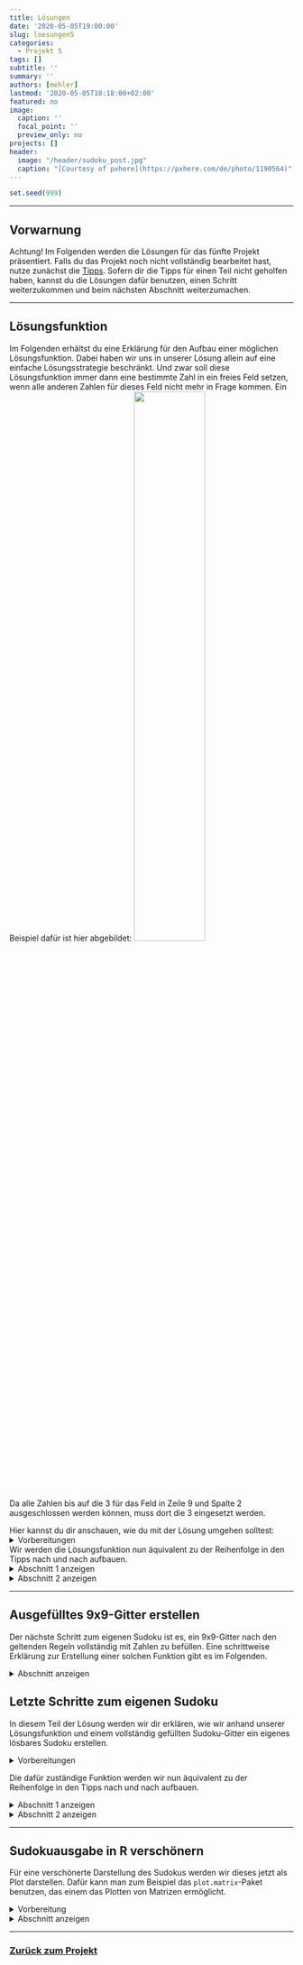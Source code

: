 ---
title: Lösungen
date: '2020-05-05T19:00:00'
slug: loesungen5
categories:
  - Projekt 5
tags: []
subtitle: ''
summary: ''
authors: [mehler]
lastmod: '2020-05-05T18:18:00+02:00'
featured: no
image:
  caption: ''
  focal_point: ''
  preview_only: no
projects: []
header:
  image: "/header/sudoku_post.jpg"
  caption: "[Courtesy of pxhere](https://pxhere.com/de/photo/1190564)"
---

```{r, echo = F}
set.seed(999)
```

***

## Vorwarnung

Achtung! Im Folgenden werden die Lösungen für das fünfte Projekt präsentiert. Falls du das Projekt noch nicht vollständig bearbeitet hast, nutze zunächst die [Tipps](/post/tipps5). Sofern dir die Tipps für einen Teil nicht geholfen haben, kannst du die Lösungen dafür benutzen, einen Schritt weiterzukommen und beim nächsten Abschnitt weiterzumachen.

***

## Lösungsfunktion
Im Folgenden erhältst du eine Erklärung für den Aufbau einer möglichen Lösungsfunktion. Dabei haben wir uns in unserer Lösung allein auf eine einfache Lösungsstrategie beschränkt. Und zwar soll diese Lösungsfunktion immer dann eine bestimmte Zahl in ein freies Feld setzen, wenn alle anderen Zahlen für dieses Feld nicht mehr in Frage kommen. Ein Beispiel dafür ist hier abgebildet:
![](/post/2020-05-05-tipps5_files/Lösungsstrategie1.png){width=50%}

Da alle Zahlen bis auf die 3 für das Feld in Zeile 9 und Spalte 2 ausgeschlossen werden können, muss dort die 3 eingesetzt werden.


Hier kannst du dir anschauen, wie du mit der Lösung umgehen solltest:
<details><summary>Vorbereitungen</summary>
Bevor wir mit irgendwas anfangen, legen wir erst einmal unseren Grundstein fest - das Sudoku. Das Sudoku ist eine Matrix mit 9 Zeilen und 9 Spalten. Eine solche Matrix erstellt man folgendermaßen in R:
```{r, eval = F}
Sudoku <- matrix(nrow = 9, ncol = 9)
```
Das solltest du dir für später im Kopf behalten. Fürs Erste solltest du dir eines der Beispielsudokus [hier](https://raw.githubusercontent.com/martscht/projekte/master/content/post/BeispielSudokuLeicht.rda) oder [hier](https://raw.githubusercontent.com/martscht/projekte/master/content/post/BeispielSudokuSchwer.rda) herunterladen, damit du dir die folgenden Befehle auch selbst einmal anschauen kannst. Dabei ist es ratsam die Variablen (f und g) zuvor manuell zu definieren.


Wenn du dir dann alle Schritte anschaust, gleiche dabei immer die Ausgabe der Operationen mit dem Sudoku ab, um zu verstehen, was eine bestimmte Funktion genau macht. 
</details>

Wir werden die Lösungsfunktion nun äquivalent zu der Reihenfolge in den Tipps nach und nach aufbauen.
<details><summary>Abschnitt 1 anzeigen</summary>
Zuerst geht es darum, wie du überprüfen kannst, welche Zahlen in einer gewissen Zeilen-Spalten-Kombination bereits vorhanden sind. Diese rufst du folgendermaßen ab:
```{r, eval = F}
Sudoku[f, ] -> Zeile_f
Sudoku[, g] -> Spalte_g
```
Die kompliziertere Frage ist: Wie rufe ich die Zahlen eines bestimmten 3x3-Quadrates ab?
Die perfekte Antwort darauf haben wir vielleicht nicht gefunden, aber hier siehst du eine Möglichkeit:


Zuerst definieren wir die einzelnen 3x3-Quadrate.
```{r, eval = F}
Qua1 <- Sudoku[1:3, 1:3]
Qua2 <- Sudoku[1:3, 4:6]
Qua3 <- Sudoku[1:3, 7:9]
Qua4 <- Sudoku[4:6, 1:3]
Qua5 <- Sudoku[4:6, 4:6]
Qua6 <- Sudoku[4:6, 7:9]
Qua7 <- Sudoku[7:9, 1:3]
Qua8 <- Sudoku[7:9, 4:6]
Qua9 <- Sudoku[7:9, 7:9]
```
Damit können wir schon mal auf die 3x3-Quadrate zugreifen. Jetzt müssen wir nur noch das richtige Quadrat abhängig vom betrachteten Feld abrufen.
```{r, eval = F}
if (is.element(f, 1:3) & is.element(g, 1:3)) {z <- Qua1}
if (is.element(f, 1:3) & is.element(g, 4:6)) {z <- Qua2}
if (is.element(f, 1:3) & is.element(g, 7:9)) {z <- Qua3}
if (is.element(f, 4:6) & is.element(g, 1:3)) {z <- Qua4}
if (is.element(f, 4:6) & is.element(g, 4:6)) {z <- Qua5}
if (is.element(f, 4:6) & is.element(g, 7:9)) {z <- Qua6}
if (is.element(f, 7:9) & is.element(g, 1:3)) {z <- Qua7}
if (is.element(f, 7:9) & is.element(g, 4:6)) {z <- Qua8}
if (is.element(f, 7:9) & is.element(g, 7:9)) {z <- Qua9}
```
Auch das haben wir hier nicht sehr filigran gelöst, aber es funktioniert. Gehen wir davon aus, dass f die Zeilenangabe und g die Spaltenangabe ist und spielen das für das 3x3-Quadrat oben links durch: Wenn f einen Wert zwischen 1 und 3 annimmt (also Zeile 1-3) UND g auch einen Wert zwischen 1 und 3 (also Spalte 1-3), dann liegt das Feld im 3x3-Quadrat oben links (Qua1). Um mit diesem Quadrat weiter arbeiten zu können, speichern wir es in der Variable z ab. Dadurch können wir mithilfe der Variable z auf das zu jedem Zeitpunkt richtig ausgewählte Quadrat zugreifen.   


Wählen wir nun aus dem Sudoku das Feld in Zeile f und Spalte g aus, so können wir eine zusammenfassende Aussage über das Vorkommen von Zahlen treffen, indem wir die Informationen aus Zeile f, Spalte g und 3x3-Quadrat z folgendermaßen zusammenfassen:
```{r, eval = F}
c(Zeile_f, Zeile_g, as.vector(z)) -> vorkommendeZahlen
```
</details>

<details><summary>Abschnitt 2 anzeigen</summary>
Zu diesem Zeitpunkt können wir für jedes beliebige Feld überprüfen, welche Zahlen sich in der jeweiligen Zeile, der Spalte und im dazugehörigen 3x3-Quadrat befinden. In ein Feld wollen wir dann eine Zahl einsetzen, wenn alle anderen 8 Zahlen durch `vorkommendeZahlen` ausgeschlossen werden. In anderen Worten: Wenn die Länge eines Vektors aller möglichen Zahlen minus `vorkommendeZahlen` eins ergibt, dann soll diese eine übrig gebliebene Zahl in das betrachtete Feld eingesetzt werden. Das sieht in R so aus:
```{r, eval = F}
fehlendeZahlen <- subset(1:9, !is.element(1:9, vorkommendeZahlen))
```
Damit haben wir jetzt erreicht, dass im Objekt `fehlendeZahlen` alle Zahlen zwischen 1 und 9 abgespeichert sind, die kein Element der vorkommenden Zahlen (`vorkommendeZahlen`) sind.


Wenn in diesem Objekt (`fehlendeZahlen`) nur eine Zahl vorhanden ist, die Länge des Objekts/Vektors also eins beträgt, dann soll die enthaltene Zahl an der Stelle [f, g] im Sudoku eingesetzt werden:
```{r, eval = F}
if(length(fehlendeZahlen) == 1) {
  Sudoku[f, g] <- fehlendeZahlen
}
```
Bisher können wir also für ein Feld die Zahlen bestimmen, die in Zeile, Spalte und 3x3-Quadrat noch fehlen - und wenn das nur eine Zahl ist, wird diese eingesetzt.


Das soll jetzt eine Funktion für alle Felder automatisch erledigen. Dafür verwenden wir zwei `for`-Schleifen, eine für die Zeilen und eine für die Spalten. Das sieht dann zusammengesetzt folgendermaßen aus:
```{r, eval = F}
for (f in 1:9) {
  for (g in 1:9) {
    Qua1 <- Sudoku[1:3, 1:3]
    Qua2 <- Sudoku[1:3, 4:6]
    Qua3 <- Sudoku[1:3, 7:9]
    Qua4 <- Sudoku[4:6, 1:3]
    Qua5 <- Sudoku[4:6, 4:6]
    Qua6 <- Sudoku[4:6, 7:9]
    Qua7 <- Sudoku[7:9, 1:3]
    Qua8 <- Sudoku[7:9, 4:6]
    Qua9 <- Sudoku[7:9, 7:9]
    if (is.element(f, 1:3) & is.element(g, 1:3)) {z <- Qua1}
    if (is.element(f, 1:3) & is.element(g, 4:6)) {z <- Qua2}
    if (is.element(f, 1:3) & is.element(g, 7:9)) {z <- Qua3}
    if (is.element(f, 4:6) & is.element(g, 1:3)) {z <- Qua4}
    if (is.element(f, 4:6) & is.element(g, 4:6)) {z <- Qua5}
    if (is.element(f, 4:6) & is.element(g, 7:9)) {z <- Qua6}
    if (is.element(f, 7:9) & is.element(g, 1:3)) {z <- Qua7}
    if (is.element(f, 7:9) & is.element(g, 4:6)) {z <- Qua8}
    if (is.element(f, 7:9) & is.element(g, 7:9)) {z <- Qua9}
    Zeile_f <- Sudoku[f, ]
    Spalte_g <- Sudoku[, g]
    Quadrat_fg <- as.vector(z)
    vorkommendeZahlen <- c(Zeile_f, Spalte_g, Quadrat_fg)
    fehlendeZahlen <- subset(1:9, !is.element(1:9, fehlendeZahlen))
    if(length(fehlendeZahlen) == 1) {
      Sudoku[f, g] <- fehlendeZahlen
    }
  }
}
```
Diese Funktion geht jetzt von oben links nach unten rechts alle Felder des Sudokus durch, überprüft die jeweils fehlenden Zahlen und setzt wenn möglich Zahlen ein.


Aus diesem Grund wird auch der 'Inhalt' der einzelnen Quadrate in jedem Durchgang aktualisiert: Wenn eine Zahl eingesetzt wurde, dann ändert sich der Inhalt eines Quadrats. Natürlich sind neun Zeilen Code dafür etwas umständlich, aber auf jeden Fall macht man damit nichts falsch. Fällt dir dafür eine Verbesserung ein?


Das Problem der Funktion liegt darin, dass sie alle Felder nur ein Mal durchgeht. Derart einfach und schnell lässt sich jedoch so gut wie kein Sudoku lösen. Deshalb müssen wir den gesamten Vorgang mehrfach wiederholen. Das machen wir mit einer `repeat`-Funktion. Diese Funktion beenden wir mit einem `break`-Befehl, der die Funktion dann stoppen soll, wenn das Sudoku komplett ausgefüllt wurde. Mit anderen Worten: Wenn das Sudoku-Gitter vollständig mit 81 Zahlen befüllt wurde.
```{r, eval = F}
repeat {
  for (f in 1:9) {
    for (g in 1:9) {
      Qua1 <- Sudoku[1:3, 1:3]
      Qua2 <- Sudoku[1:3, 4:6]
      Qua3 <- Sudoku[1:3, 7:9]
      Qua4 <- Sudoku[4:6, 1:3]
      Qua5 <- Sudoku[4:6, 4:6]
      Qua6 <- Sudoku[4:6, 7:9]
      Qua7 <- Sudoku[7:9, 1:3]
      Qua8 <- Sudoku[7:9, 4:6]
      Qua9 <- Sudoku[7:9, 7:9]
      if (is.element(f, 1:3) & is.element(g, 1:3)) {z <- Qua1}
      if (is.element(f, 1:3) & is.element(g, 4:6)) {z <- Qua2}
      if (is.element(f, 1:3) & is.element(g, 7:9)) {z <- Qua3}
      if (is.element(f, 4:6) & is.element(g, 1:3)) {z <- Qua4}
      if (is.element(f, 4:6) & is.element(g, 4:6)) {z <- Qua5}
      if (is.element(f, 4:6) & is.element(g, 7:9)) {z <- Qua6}
      if (is.element(f, 7:9) & is.element(g, 1:3)) {z <- Qua7}
      if (is.element(f, 7:9) & is.element(g, 4:6)) {z <- Qua8}
      if (is.element(f, 7:9) & is.element(g, 7:9)) {z <- Qua9}
      Zeile_f <- Sudoku[f, ]
      Spalte_g <- Sudoku[, g]
      Quadrat_fg <- as.vector(z)
      vorkommendeZahlen <- c(Zeile_f, Spalte_g, Quadrat_fg)
      fehlendeZahlen <- subset(1:9, !is.element(1:9, fehlendeZahlen))
      if(length(fehlendeZahlen) == 1) {
        Sudoku[f, g] <- fehlendeZahlen
      }
    }
  }
  if(length(subset(as.vector(Sudoku), is.element(Sudoku, 1:9))) == 81) break
}
```
Bei der `break`-Bedingung ist zu beachten, dass auch `NA`s als Eintrag gewertet werden würden und das Sudoku deshalb von Anfang an als 'voll' gelten würde. Aus diesem Grund werden mithilfe der `subset`-Funktion nur Objekte aus der Sudoku-Matrix ausgewählt, die Zahlen zwischen 1 und 9 darstellen.


Um den Vorgang zu beschleunigen, können wir jetzt in jedem Durchgang nur die unbesetzten Felder betrachten. Dafür setzen wir am Anfang der beiden `for`-Schleifen eine `if`-Bedingung ein, sodass alle Operationen nur dann ausgeführt werden, wenn das ausgewählte Feld keine Zahl bzw. ein `NA` enthält. 
```{r, eval = F}
repeat {
  for (f in 1:9) {
    for (g in 1:9) {
      if(is.na(Sudoku[f, g])) {
        Qua1 <- Sudoku[1:3, 1:3]
        Qua2 <- Sudoku[1:3, 4:6]
        Qua3 <- Sudoku[1:3, 7:9]
        Qua4 <- Sudoku[4:6, 1:3]
        Qua5 <- Sudoku[4:6, 4:6]
        Qua6 <- Sudoku[4:6, 7:9]
        Qua7 <- Sudoku[7:9, 1:3]
        Qua8 <- Sudoku[7:9, 4:6]
        Qua9 <- Sudoku[7:9, 7:9]
        if (is.element(f, 1:3) & is.element(g, 1:3)) {z <- Qua1}
        if (is.element(f, 1:3) & is.element(g, 4:6)) {z <- Qua2}
        if (is.element(f, 1:3) & is.element(g, 7:9)) {z <- Qua3}
        if (is.element(f, 4:6) & is.element(g, 1:3)) {z <- Qua4}
        if (is.element(f, 4:6) & is.element(g, 4:6)) {z <- Qua5}
        if (is.element(f, 4:6) & is.element(g, 7:9)) {z <- Qua6}
        if (is.element(f, 7:9) & is.element(g, 1:3)) {z <- Qua7}
        if (is.element(f, 7:9) & is.element(g, 4:6)) {z <- Qua8}
        if (is.element(f, 7:9) & is.element(g, 7:9)) {z <- Qua9}
        Zeile_f <- Sudoku[f, ]
        Spalte_g <- Sudoku[, g]
        Quadrat_fg <- as.vector(z)
        vorkommendeZahlen <- c(Zeile_f, Spalte_g, Quadrat_fg)
        fehlendeZahlen <- subset(1:9, !is.element(1:9, fehlendeZahlen))
        if(length(fehlendeZahlen) == 1) {
          Sudoku[f, g] <- fehlendeZahlen
        }
      }
    }
  }
  if(length(subset(as.vector(Sudoku), is.element(Sudoku, 1:9))) == 81) break
}
```
Unter bestimmten Umständen kann es sein, dass unsere Funktion ein Sudoku nicht lösen kann. Das könnte entweder daran liegen, dass das Sudoku nicht lösbar ist oder aber daran, dass wir nur eine von vielen Lösungsstrategien impliziert haben. Um dadurch nicht auf Probleme zu stoßen, falls die Funktion mal ein solches Sudoku lösen soll und deshalb nicht zum Ende kommt, werden wir eine weitere `break`-Bedingung implizieren. Die Überlegung dahinter ist folgende: Gehen wir davon aus, dass ein Sudoku elf vorgegebene Zahlen beinhaltet (Das ist sehr unwahrscheinlich und wäre ein sehr schweres Sudoku.) - und gehen wir zusätzlich davon aus, dass dieses mit unserer Funktion lösbar wäre. In diesem Fall würde unsere Funktion jedes Mal, wenn sie alle Felder durchgeht, mindest eine neue Zahl einsetzen, denn sonst würde sie sich aufhängen. Das heißt, dass die Funktion für das Fertigstellen des Sudokus höchsten 81 - 11 = 70 Runden brauchen würde.


Aus diesem Grund werden wir im Folgenden die Lösungsfunktion zur Sicherheit nach höchstens 70 Durchgängen abbrechen. Um das nachvollziehbar machen zu können, lassen wir außerdem eine Nachricht ausgeben, sofern das Sudoku nicht lösbar ist.

```{r, eval = F}
Durchgaenge <- 0
repeat {
  Durchgaenge <- Durchgaenge + 1
  for (f in 1:9) {
    for (g in 1:9) {
      if(is.na(Sudoku[f, g])) {
        Qua1 <- Sudoku[1:3, 1:3]
        Qua2 <- Sudoku[1:3, 4:6]
        Qua3 <- Sudoku[1:3, 7:9]
        Qua4 <- Sudoku[4:6, 1:3]
        Qua5 <- Sudoku[4:6, 4:6]
        Qua6 <- Sudoku[4:6, 7:9]
        Qua7 <- Sudoku[7:9, 1:3]
        Qua8 <- Sudoku[7:9, 4:6]
        Qua9 <- Sudoku[7:9, 7:9]
        if (is.element(f, 1:3) & is.element(g, 1:3)) {z <- Qua1}
        if (is.element(f, 1:3) & is.element(g, 4:6)) {z <- Qua2}
        if (is.element(f, 1:3) & is.element(g, 7:9)) {z <- Qua3}
        if (is.element(f, 4:6) & is.element(g, 1:3)) {z <- Qua4}
        if (is.element(f, 4:6) & is.element(g, 4:6)) {z <- Qua5}
        if (is.element(f, 4:6) & is.element(g, 7:9)) {z <- Qua6}
        if (is.element(f, 7:9) & is.element(g, 1:3)) {z <- Qua7}
        if (is.element(f, 7:9) & is.element(g, 4:6)) {z <- Qua8}
        if (is.element(f, 7:9) & is.element(g, 7:9)) {z <- Qua9}
        Zeile_f <- Sudoku[f, ]
        Spalte_g <- Sudoku[, g]
        Quadrat_fg <- as.vector(z)
        vorkommendeZahlen <- c(Zeile_f, Spalte_g, Quadrat_fg)
        fehlendeZahlen <- subset(1:9, !is.element(1:9, fehlendeZahlen))
        if(length(fehlendeZahlen) == 1) {
          Sudoku[f, g] <- fehlendeZahlen
        }
      }
    }
  }
  if(Durchgaenge == 70) break
  if(Durchgaenge == 70) {
    print('Nicht lösbar!')
  }
  if(length(subset(as.vector(Sudoku), is.element(Sudoku, 1:9))) == 81) break
}
```
Damit sind wir am Ende angekommen. Die Lösungsfunktion funktioniert und du kannst sie anhand der Beispielsudokus [A](https://raw.githubusercontent.com/martscht/projekte/master/content/post/BeispielSudokuLeicht.rda) und [B](https://raw.githubusercontent.com/martscht/projekte/master/content/post/BeispielSudokuSchwer.rda) ausprobieren.
</details>

***

## Ausgefülltes 9x9-Gitter erstellen
Der nächste Schritt zum eigenen Sudoku ist es, ein 9x9-Gitter nach den geltenden Regeln vollständig mit Zahlen zu befüllen. Eine schrittweise Erklärung zur Erstellung einer solchen Funktion gibt es im Folgenden.

<details><summary>Abschnitt anzeigen</summary>
Mit dem `matrix( )` Befehl erstellen wir unser Sudoku-Gitter mit neun Zeilen (`nrow`) und neun Spalten (`ncol`):
```{r, eval = F}
Sudoku <- matrix(nrow = 9, ncol = 9)
```

Um die neun Boxen zu erstellen weisen wir jeweils die richtigen Zeilen und Spalten einer neuen Variablen zu.
```{r, eval = F}
Qua1 <- Sudoku[1:3, 1:3]
Qua2 <- Sudoku[1:3, 4:6]
Qua3 <- Sudoku[1:3, 7:9]
Qua4 <- Sudoku[4:6, 1:3]
Qua5 <- Sudoku[4:6, 4:6]
Qua6 <- Sudoku[4:6, 7:9]
Qua7 <- Sudoku[7:9, 1:3]
Qua8 <- Sudoku[7:9, 4:6]
Qua9 <- Sudoku[7:9, 7:9]
```

Bei uns steht f für die Zeile und g für die Spalte. Deshalb geht die Funktion hier von links nach rechts und von oben nach unten jedes Feld ab, bis sie unten rechts angekommen ist.
```{r, eval = F}
for (g in 1:9){
  for (i in 1:9){
  }
}
```

Für unsere Zufallszahl brauchen wir zwei verschiedene Variablen. Eine davon definiert, aus welchen Zahlen wir eine Zufallsziehung vornehmen (`b`) und in der anderen (`a`) wird die eigentliche Zufallszahl gespeichert. 
```{r, eval = F}
b <- 1:9
a <- sample(b, 1)
```

Um herauszufinden, ob die Zahl in dem 3x3-Quadrat bereits vorhanden ist, müssen wir zunächst wissen in welchem 3x3-Quadrat das betrachtete Feld liegt. Dafür müssen wir verknüpfte `if` Bedingungen benutzten. Für jede 3x3-Box testen wir, ob das betrachtete Feld darin liegt. Wenn es das tut, dann speichern wir diese Information im Objekt `z`.
```{r, eval = F}
if (is.element(f, 1:3) & is.element(g, 1:3)) {z <- Qua1}
if (is.element(f, 1:3) & is.element(g, 4:6)) {z <- Qua2}
if (is.element(f, 1:3) & is.element(g, 7:9)) {z <- Qua3}
if (is.element(f, 4:6) & is.element(g, 1:3)) {z <- Qua4}
if (is.element(f, 4:6) & is.element(g, 4:6)) {z <- Qua5}
if (is.element(f, 4:6) & is.element(g, 7:9)) {z <- Qua6}
if (is.element(f, 7:9) & is.element(g, 1:3)) {z <- Qua7}
if (is.element(f, 7:9) & is.element(g, 4:6)) {z <- Qua8}
if (is.element(f, 7:9) & is.element(g, 7:9)) {z <- Qua9}
```

Nun müssen wir überprüfen, ob die Zahl in der Zeile `f`, in der Spalte `g` oder im 3x3-Quadrat `z` bereits vorhanden ist. Diese drei Bedingungen können wir mit `is.element` erstellen und durch logische Und's (`&`) verknüpfen. Das `!` davor kehrt die Bedeutung um. Daher fragen wir hier, ob diese Zahl *kein* Element der Zeile, der Spalte und der Box ist. Wenn dies der Fall ist, weisen wir die Zufallszahl dem betrachteten Feld zu. 
```{r, eval = F} 
if(!is.element(a, Sudoku[, g]) & !is.element(a, Sudoku[f, ]) & !is.element(a, z)) {
  a -> Sudoku[f, g]
}
```

Wenn im ersten Versuch nicht direkt eine passende Zahl ausgewählt wurde, müssen wir die Zufallsziehung wiederholen, bis eine passende Zahl gefunden wurde. Dafür benutzen wir eine `repeat`-Schleife. In dieser Schleife wollen wir mit einer neuen Zufallszahl aus der Menge `b`, unter Abzug der Zahl `a` aus dem vorherigen Versuch, einen neuen Versuch starten. Da wir in `b` die Zahlen von eins bis neun gespeichert haben, können wir die benutzte Zahl einfach entfernen und aus den restlichen Zahlen eine neue Zahl ziehen.

```{r, eval = F}
else {
  repeat {
    b <- subset(b, b != a)
    a <- sample(b, 1)
    ...
  }
}
```

Diese neue Zufallszahl müssen wir nun erneut mit den anderen Zahlen in der Zeile, Spalte und in der Box vergleichen. Ist die Zahl nicht enthalten, weisen wir sie dem betrachteten Feld zu. Dann brechen wir die Schleife ab, um beim nächsten Feld fortzufahren.
```{r, eval = F}
if(!is.element(a, Sudoku[, g]) & !is.element(a, Sudoku[f, ]) & !is.element(a, z)) {
  a -> Sudoku[f, g]
  break
}
```

Es besteht jedoch die Möglichkeit, dass alle 9 Zahlen in einem betrachteten Feld ausprobiert werden, jedoch keine eingesetzt werden kann. In diesem Fall hat die Besetzung des Sudokus nicht geklappt und es muss mit einem leeren 9x9-Gitter von vorne angefangen werden. Ist dieser Fall eingetreten, so ist die Länge des Objekts `b`= 0. Mithilfe dieser Information kann man nun einen neuen `break`-Befehl erstellen, der die `repeat`-Schleife für die Suche nach einer passenden Zahl beendet. Dieser Befehl muss direkt nach `b <- subset(b, b != a)` eingefügt werden, da erst an diesem Punkt die Menge der noch nicht getesteten Zahlen aktualisiert wird. Das sieht dann im Gesamtergebnis so aus:
```{r, eval = F}
b <- 1:9
a <- sample(b, 1)
if(!is.element(a, Sudoku[, g]) & !is.element(a, Sudoku[f, ]) & !is.element(a, z)) {
  a -> Sudoku[f, g]
} else {
  repeat {
    b <- subset(b, b != a)
    if(length(b)==0) break
    a <- sample(b, 1)
    if(!is.element(a, Sudoku[, g]) & !is.element(a, Sudoku[f, ]) & !is.element(a, z)) {
      a -> Sudoku[f, g]
      break
    }
  }
}
```

Um am Ende zu überprüfen, ob alle Felder gefüllt sind, können wir schauen, ob 81 Zahlen in das Sudoku eingefügt wurden. Ist das der Fall, so sind wir fertig und haben ein volles Sudoku erstellt.
```{r, eval = F}
if(length(subset(as.vector(Sudoku), is.element(Sudoku, 1:9))) == 81) break
```

Zusammengesetzt sieht das folgendermaßen aus:
```{r, eval = F}
repeat {
  Sudoku <- matrix(nrow = 9, ncol = 9) 
  for (f in 1:9){
    for (g in 1:9){
      Qua1 <- Sudoku[1:3,1:3]
      Qua2 <- Sudoku[1:3,4:6]
      Qua3 <- Sudoku[1:3,7:9]
      Qua4 <- Sudoku[4:6,1:3]
      Qua5 <- Sudoku[4:6,4:6]
      Qua6 <- Sudoku[4:6,7:9]
      Qua7 <- Sudoku[7:9,1:3]
      Qua8 <- Sudoku[7:9,4:6]
      Qua9 <- Sudoku[7:9,7:9]
      if (is.element(f, 1:3) & is.element(g, 1:3)) {z <- Qua1}
      if (is.element(f, 1:3) & is.element(g, 4:6)) {z <- Qua2}
      if (is.element(f, 1:3) & is.element(g, 7:9)) {z <- Qua3}
      if (is.element(f, 4:6) & is.element(g, 1:3)) {z <- Qua4}
      if (is.element(f, 4:6) & is.element(g, 4:6)) {z <- Qua5}
      if (is.element(f, 4:6) & is.element(g, 7:9)) {z <- Qua6}
      if (is.element(f, 7:9) & is.element(g, 1:3)) {z <- Qua7}
      if (is.element(f, 7:9) & is.element(g, 4:6)) {z <- Qua8}
      if (is.element(f, 7:9) & is.element(g, 7:9)) {z <- Qua9}
      b <- 1:9
      a <- sample(b, 1)
      if(!is.element(a, Sudoku[, g]) & !is.element(a, Sudoku[f, ]) & !is.element(a, z)) {
        a -> Sudoku[f, g]
      } else {
        repeat {
          b <- subset(b, b != a)
          if(length(b)==0) break
          a <- sample(b, 1)
          if(!is.element(a, Sudoku[, g]) & !is.element(a, Sudoku[f, ]) & !is.element(a, z)) {
            a -> Sudoku[f, g]
            break
          }
        }
      }
    }
  }
  if(length(subset(as.vector(Sudoku), is.element(Sudoku, 1:9))) == 81) break
}
```

Wie bereits erklärt, kann es dazu kommen, dass `b == 0` wird - ein Feld also nicht besetzt werden kann. In diesem Fall macht es keinen Sinn, die folgenden freien Felder weiter zu besetzen, weshalb auch die beiden `for`-Schleifen unterbrochen werden sollten, wenn `b == 0` gilt. Dann wird auch die End-Bedingung eines vollen Sudokus nicht erfüllt und die Schleife beginnt direkt von vorne mit einer leeren 9x9-Matrix:
```{r}
repeat { #Funktion wird so lange wiederholt, bis break-Bedingung eintritt
  Sudoku <- matrix(nrow = 9, ncol = 9) #leeres Sudoku-Gitter erstellen
  for (f in 1:9){                      #alle Zeilen durchgehen
    for (g in 1:9){                    #alle Spalten durchgehen
      Qua1 <- Sudoku[1:3,1:3]          #3x3-Quadrate bestimmen
      Qua2 <- Sudoku[1:3,4:6]
      Qua3 <- Sudoku[1:3,7:9]
      Qua4 <- Sudoku[4:6,1:3]
      Qua5 <- Sudoku[4:6,4:6]
      Qua6 <- Sudoku[4:6,7:9]
      Qua7 <- Sudoku[7:9,1:3]
      Qua8 <- Sudoku[7:9,4:6]
      Qua9 <- Sudoku[7:9,7:9]
      if (is.element(f, 1:3) & is.element(g, 1:3)) {z <- Qua1} #betrachtetes Feld zu Quadrat zuordnen
      if (is.element(f, 1:3) & is.element(g, 4:6)) {z <- Qua2}
      if (is.element(f, 1:3) & is.element(g, 7:9)) {z <- Qua3}
      if (is.element(f, 4:6) & is.element(g, 1:3)) {z <- Qua4}
      if (is.element(f, 4:6) & is.element(g, 4:6)) {z <- Qua5}
      if (is.element(f, 4:6) & is.element(g, 7:9)) {z <- Qua6}
      if (is.element(f, 7:9) & is.element(g, 1:3)) {z <- Qua7}
      if (is.element(f, 7:9) & is.element(g, 4:6)) {z <- Qua8}
      if (is.element(f, 7:9) & is.element(g, 7:9)) {z <- Qua9}
      b <- 1:9 #ab hier: passende Zahl für betrachtetes Feld ermitteln
      a <- sample(b, 1)
      if(!is.element(a, Sudoku[, g]) & !is.element(a, Sudoku[f, ]) & !is.element(a, z)) {
        a -> Sudoku[f, g]
      } else {
        repeat {
          b <- subset(b, b != a)
          if(length(b)==0) break
          a <- sample(b, 1)
          if(!is.element(a, Sudoku[, g]) & !is.element(a, Sudoku[f, ]) & !is.element(a, z)) {
            a -> Sudoku[f, g]
            break
          }
        }
      }  #bis hier: entweder eine passende Zahl wurde eingesetzt oder die Funktion beginnt von vorne (b == 0)
      if(length(b)==0) break
    }
    if(length(b)==0) break
  }
  if(length(subset(as.vector(Sudoku), is.element(Sudoku, 1:9))) == 81) break
}
```
An diesem Punkt ist die Schleife in der Lage, so lange wiederholt 9x9-Gitter mit Zahlen von 1 bis 9 zu befüllen, bis ein vollständig, unter Beachtung der Regeln, gefülltes Sudoku erstellt wurde.


Zur weiteren Überprüfung kann man sich die absolute Häufigkeit jeder Zahl mithilfe einer Tabelle ausgeben lassen. Sind alle Zahlen 9 Mal vorhanden, so hat man mit großer Wahrscheinlichkeit ein korrekt aufgefülltes Sudoku erstellt.
```{r}
table(Sudoku)
```

Und so sollte das Sudoku jetzt aussehen:
```{r}
Sudoku
```
</details>

## Letzte Schritte zum eigenen Sudoku
In diesem Teil der Lösung werden wir dir erklären, wie wir anhand unserer Lösungsfunktion und einem vollständig gefüllten Sudoku-Gitter ein eigenes lösbares Sudoku erstellen.

<details><summary>Vorbereitungen</summary>
Bevor du mit diesem Abschnitt anfängst und ihn selbst durchführst, solltest du mithilfe der Funktion in Teilaufgabe 2 ein vollständig gefülltes Sudoku erstellt haben und in zwei Objekten, beispielsweise `Sudoku` und `Gitter` hinterlegt haben. Das eine Objekt (z.B. `Sudoku`) wird im folgenden zur Bearbeitung genutzt, während das zweite Objekt (z.B. `Gitter`) als Reset fungiert, um zum Ausgangszustand zurückgelangen zu können.
</details>

Die dafür zuständige Funktion werden wir nun äquivalent zu der Reihenfolge in den Tipps nach und nach aufbauen.

<details><summary>Abschnitt 1 anzeigen</summary>
Der Ausgangspunkt ist ein vollständig gefülltes Gitter. Um daraus ein lösbares Sudoku zu erstellen, müssen wir Zahlen entfernen; und damit fangen wir an.

Zum Löschen können wir folgenden Befehl verwenden, der in ein Feld [f, g] im Sudoku ein `NA` einfügt:
```{r, eval = F}
Sudoku[f, g] <- NA
```
Die Frage ist, welche Zahlen wir überhaupt löschen wollen. Im Vorhinein spezifische Felder auszuwählen wäre sehr aufwendig und könnte auch in einem unlösbaren Sudoku enden. Die Feld-Koordinate aus Zeile und Spalte sollte also zufällig gewählt sein. Dadurch wird die Funktion auch in der Lage sein, völlig verschiedene Sudokus aus dem selben vollständig gefüllten Sudoku-Gitter zu erstellen. 
```{r, eval = F}
f <- sample(1:9, 1)
g <- sample(1:9, 1)
```
Im letzten Schritt wollen wir bestimmen, wann die Funktion aufhören soll, Zahlen aus dem Sudoku zu löschen. Es könnte problematisch sein, die Anzahl der Wiederholungen der Funktion einfach zu begrenzen, da zufällig mehrfach das selbe Feld ausgewählt werden könnte (Das ist bei 50 zu löschenden Zahlen sogar sehr wahrscheinlich!). Aus diesem Grund wollen wir hier mit der Anzahl der Zahlen arbeiten, die jeweils nach dem Löschen im Sudoku übrig geblieben sind. Das Ziel sollte also sein, die Funktion dann zu beenden, wenn nur noch `XX` Zahlen im Gitter übrig sind.
```{r, eval = F}
if(length(subset(as.vector(Sudoku), is.element(Sudoku, 1:9))) == XX) break
```
Die einzelnen Schritte wären damit erstellt. Fügen wir das nun zu einer Funktion zusammen:
```{r, eval = F}
repeat {
  f <- sample(1:9, 1)
  g <- sample(1:9, 1)
  Sudoku[f, g] <- NA
  if(length(subset(as.vector(Sudoku), is.element(Sudoku, 1:9))) == XX) break
}
```
Es entsteht ein Sudoku mit XX vorgegebenen Zahlen. Speichere auch dieses an diesem Punkt in einem weiteren neuen Objekt ab, damit wir mit dem `Sudoku`-Objekt weiterarbeiten können. 
</details>

<details><summary>Abschnitt 2 anzeigen</summary>
Zu diesem Zeitpunkt haben wir ein eigens erstelltes Sudoku mit `XX` Zahlen, das in diesem Schritt auf seine Lösbarkeit überprüft werden soll.

Dafür übernehmen wir also die Lösungsfunktion aus Teilaufgabe 1 und lassen sie das Sudoku lösen. Jetzt kann es zu zwei Ausgängen kommen:

1. Das Sudoku ist durch die Lösungsfunktion lösbar.
2. Das Sudoku ist durch die Lösungsfunktion nicht lösbar.

Für uns gilt es jetzt alle erarbeiteten Schritte in eine einzige Funktion zu verpacken, die erst dann stoppt, wenn ein lösbares Sudoku mit `XX` vorgegebenen Zahlen erstellt wurde. Dabei müssen die zwei Ausgänge beachtet werden:

- Wenn 1. eintrifft, dann muss die Funktion gestoppt werden. Zu diesem Zeitpunkt enthält das `Sudoku`-Objekt ein vollständig gelöstes Sudoku. Deshalb sollte man das Sudoku zuvor in einem neuen Objekt (z.B. `meinSudoku`) abspeichern, um es jetzt wieder abrufen zu können.
- Wenn 2. eintrifft, dann muss die Funktion von vorne anfangen. Das heißt, dass ausgehend von dem selben vollständig gefüllten Gitter (`Gitter`) erneut ein Sudoku erstellt und danach wiederum durch die Lösungsfunktion überprüft werden soll. Diese Schleife sollte erst dann enden, wenn ein lösbares Sudoku erstellt wurde.

Übernehmen wir erst einmal alles, was wir bereits haben:
```{r, eval = F}
#Lösch-Funktion
repeat {
  f <- sample(1:9, 1)
  g <- sample(1:9, 1)
  Sudoku[f, g] <- NA
  if(length(subset(as.vector(Sudoku), is.element(Sudoku, 1:9))) == XX) break
}
#Lösungsfunktion
Durchgaenge <- 0
repeat {
  Durchgaenge <- Durchgaenge + 1
  for (f in 1:9) {
    for (g in 1:9) {
      if(is.na(Sudoku[f, g])) {
        Qua1 <- Sudoku[1:3, 1:3]
        Qua2 <- Sudoku[1:3, 4:6]
        Qua3 <- Sudoku[1:3, 7:9]
        Qua4 <- Sudoku[4:6, 1:3]
        Qua5 <- Sudoku[4:6, 4:6]
        Qua6 <- Sudoku[4:6, 7:9]
        Qua7 <- Sudoku[7:9, 1:3]
        Qua8 <- Sudoku[7:9, 4:6]
        Qua9 <- Sudoku[7:9, 7:9]
        if (is.element(f, 1:3) & is.element(g, 1:3)) {z <- Qua1}
        if (is.element(f, 1:3) & is.element(g, 4:6)) {z <- Qua2}
        if (is.element(f, 1:3) & is.element(g, 7:9)) {z <- Qua3}
        if (is.element(f, 4:6) & is.element(g, 1:3)) {z <- Qua4}
        if (is.element(f, 4:6) & is.element(g, 4:6)) {z <- Qua5}
        if (is.element(f, 4:6) & is.element(g, 7:9)) {z <- Qua6}
        if (is.element(f, 7:9) & is.element(g, 1:3)) {z <- Qua7}
        if (is.element(f, 7:9) & is.element(g, 4:6)) {z <- Qua8}
        if (is.element(f, 7:9) & is.element(g, 7:9)) {z <- Qua9}
        Zeile_f <- Sudoku[f, ]
        Spalte_g <- Sudoku[, g]
        Quadrat_fg <- as.vector(z)
        vorkommendeZahlen <- c(Zeile_f, Spalte_g, Quadrat_fg)
        fehlendeZahlen <- subset(1:9, !is.element(1:9, fehlendeZahlen))
        if(length(fehlendeZahlen) == 1) {
          Sudoku[f, g] <- fehlendeZahlen
        }
      }
    }
  }
  if(Durchgaenge == 70) break
  if(Durchgaenge == 70) {
    print('Nicht lösbar!')
  }
  if(length(subset(as.vector(Sudoku), is.element(Sudoku, 1:9))) == 81) break
}
```

Wie in den Vorbereitung erwähnt, sollte das vollständige Sudoku-Gitter in einem Objekt gespeichert sein (`Gitter`). Dieses Gitter soll am Anfang jeden Durchlaufs auf das `Sudoku`-Objekt übertragen werden.


Außerdem muss das erstellte Sudoku mit `XX` vorgegebenen Zahlen vor der Überprüfung der Lösbarkeit in einem neuen Objekt abgespeichert werden (`meinSudoku`).


Fügen wir nun das alles zusammen in eine `repeat`-Schleife:
```{r, eval = F}
repeat {
  Sudoku <- Gitter
  repeat {
    f <- sample(1:9, 1)
    g <- sample(1:9, 1)
    Sudoku[f, g] <- NA
    if(length(subset(as.vector(Sudoku), is.element(Sudoku, 1:9))) == XX) break
  }
  meinSudoku <- Sudoku
  Durchgaenge <- 0
  repeat {
    Durchgaenge <- Durchgaenge + 1
    for (f in 1:9) {
      for (g in 1:9) {
        if(is.na(Sudoku[f, g])) {
          Qua1 <- Sudoku[1:3, 1:3]
          Qua2 <- Sudoku[1:3, 4:6]
          Qua3 <- Sudoku[1:3, 7:9]
          Qua4 <- Sudoku[4:6, 1:3]
          Qua5 <- Sudoku[4:6, 4:6]
          Qua6 <- Sudoku[4:6, 7:9]
          Qua7 <- Sudoku[7:9, 1:3]
          Qua8 <- Sudoku[7:9, 4:6]
          Qua9 <- Sudoku[7:9, 7:9]
          if (is.element(f, 1:3) & is.element(g, 1:3)) {z <- Qua1}
          if (is.element(f, 1:3) & is.element(g, 4:6)) {z <- Qua2}
          if (is.element(f, 1:3) & is.element(g, 7:9)) {z <- Qua3}
          if (is.element(f, 4:6) & is.element(g, 1:3)) {z <- Qua4}
          if (is.element(f, 4:6) & is.element(g, 4:6)) {z <- Qua5}
          if (is.element(f, 4:6) & is.element(g, 7:9)) {z <- Qua6}
          if (is.element(f, 7:9) & is.element(g, 1:3)) {z <- Qua7}
          if (is.element(f, 7:9) & is.element(g, 4:6)) {z <- Qua8}
          if (is.element(f, 7:9) & is.element(g, 7:9)) {z <- Qua9}
          Zeile_f <- Sudoku[f, ]
          Spalte_g <- Sudoku[, g]
          Quadrat_fg <- as.vector(z)
          vorkommendeZahlen <- c(Zeile_f, Spalte_g, Quadrat_fg)
          fehlendeZahlen <- subset(1:9, !is.element(1:9, fehlendeZahlen))
          if(length(fehlendeZahlen) == 1) {
            Sudoku[f, g] <- fehlendeZahlen
          }
        }
      }
    }
    if(Durchgaenge == 70) break
    if(Durchgaenge == 70) {
      print('Nicht lösbar!')
    }
    if(length(subset(as.vector(Sudoku), is.element(Sudoku, 1:9))) == 81) break
  }
}
```
Jetzt brauchen wir nur noch die Bedingung, mit der die große Schleife beendet wird. Diese ist bereits in der Lösungsfunktion vorhanden. Denn wenn wir ein selbst erstelltes Sudoku vollständig gelöst haben, dann braucht die Funktion nicht weiter nach einem lösbaren Sudoku suchen. Also fügen wir diesen `break`-Befehl nochmals ganz am Ende der Funktion ein. 
```{r, eval = F}
repeat {
  Sudoku <- Gitter
  repeat {
    f <- sample(1:9, 1)
    g <- sample(1:9, 1)
    Sudoku[f, g] <- NA
    if(length(subset(as.vector(Sudoku), is.element(Sudoku, 1:9))) == XX) break
  }
  meinSudoku <- Sudoku
  Durchgaenge <- 0
  repeat {
    Durchgaenge <- Durchgaenge + 1
    for (f in 1:9) {
      for (g in 1:9) {
        if(is.na(Sudoku[f, g])) {
          Qua1 <- Sudoku[1:3, 1:3]
          Qua2 <- Sudoku[1:3, 4:6]
          Qua3 <- Sudoku[1:3, 7:9]
          Qua4 <- Sudoku[4:6, 1:3]
          Qua5 <- Sudoku[4:6, 4:6]
          Qua6 <- Sudoku[4:6, 7:9]
          Qua7 <- Sudoku[7:9, 1:3]
          Qua8 <- Sudoku[7:9, 4:6]
          Qua9 <- Sudoku[7:9, 7:9]
          if (is.element(f, 1:3) & is.element(g, 1:3)) {z <- Qua1}
          if (is.element(f, 1:3) & is.element(g, 4:6)) {z <- Qua2}
          if (is.element(f, 1:3) & is.element(g, 7:9)) {z <- Qua3}
          if (is.element(f, 4:6) & is.element(g, 1:3)) {z <- Qua4}
          if (is.element(f, 4:6) & is.element(g, 4:6)) {z <- Qua5}
          if (is.element(f, 4:6) & is.element(g, 7:9)) {z <- Qua6}
          if (is.element(f, 7:9) & is.element(g, 1:3)) {z <- Qua7}
          if (is.element(f, 7:9) & is.element(g, 4:6)) {z <- Qua8}
          if (is.element(f, 7:9) & is.element(g, 7:9)) {z <- Qua9}
          Zeile_f <- Sudoku[f, ]
          Spalte_g <- Sudoku[, g]
          Quadrat_fg <- as.vector(z)
          vorkommendeZahlen <- c(Zeile_f, Spalte_g, Quadrat_fg)
          fehlendeZahlen <- subset(1:9, !is.element(1:9, fehlendeZahlen))
          if(length(fehlendeZahlen) == 1) {
            Sudoku[f, g] <- fehlendeZahlen
          }
        }
      }
    }
    if(Durchgaenge == 70) break
    if(Durchgaenge == 70) {
      print('Nicht lösbar!')
    }
    if(length(subset(as.vector(Sudoku), is.element(Sudoku, 1:9))) == 81) break
  }
  if(length(subset(as.vector(Sudoku), is.element(Sudoku, 1:9))) == 81) break
}
```
Bis hierhin haben wir eine Funktion erstellt, die anhand eines vollständigen Gitters (`Gitter`) ein eigenes lösbares Sudoku erstellt (`meinSudoku`). Jetzt kannst du dir dein erstes eigenes Sudoku abspeichern. Du wirst es noch brauchen.
```{r, eval = F}
save(meinSudoku, file = "meinSudoku.rda")
```

<b>Anmerkung:</b> Bevor du jetzt vielleicht einen Lösungsversuch deines eigenen Sudoku beginnst, widme dich doch auch noch dem letzten Aufgabenteil zum Thema Sudoku. Da wirst du deinem Sudoku den letzten äußerlichen Schliff verpassen.  
</details>

***

## Sudokuausgabe in R verschönern
Für eine verschönerte Darstellung des Sudokus werden wir dieses jetzt als Plot darstellen. Dafür kann man zum Beispiel das `plot.matrix`-Paket benutzen, das einem das Plotten von Matrizen ermöglicht. 

<details><summary>Vorbereitung</summary>
Damit du diesen Teil der Lösungen dürchführen kannst, solltest du sicher gehen, dass die Pakete `plot.matrix` und `graphics` geladen sind.
```{r, eval = F}
install.packages("plot.matrix")
library(plot.matrix)
library(graphics)
```
</details>

<details><summary>Abschnitt anzeigen</summary>
Am besten schauen wir uns jetzt erst einmal an, wie unsere Matrix nun durch die `plot`-Funktion dargestellt wird. Deshalb plotten wir das Sudoku erst einmal ohne weitere Argumente.
```{r, eval = F}
plot(Sudoku)
```
Das kann dann z.B. so aussehen:
![](/post/2020-05-05-tipps5_files/Sudoku vor der Bearbeitung.png)

Diesen Plot müssen wir jetzt so bearbeiten, dass er einem echten Sudoku ähnlicher wird. Dafür müssen wir folgendes tun:

1. eine neue Überschrift erstellen
2. die Beschriftungen von den Achsen entfernen
3. die Achsen entfernen
4. jeder Zahl eine eigene Farbe zuweisen
5. das Gitter entfernen
6. die Zahlen in den Feldern anzeigen lassen
7. das `+` vor den Zahlen entfernen
8. die `NA`-Felder neu in leere weiße Felder umformatieren
9. die Legende entfernen
10. das Gitter neu formatieren

In der genannten Reihenfolge werden wir die Argumente dazu durchgehen:

1. Eine neue Überschrift erstellt man mithilfe des `main`-Arguments. Die `plot`-Funktion benennt das Sudoku automatisch nach seinem Objektnamen (`meinSudoku`). Das können wir umändern, z.B. in `main = 'Sudoku'`.
2. Die Beschriftung von den Achsen nimmt die `plot`-Funktion auch automatisch vor. Mit `xlab` und `ylab` kann man diese manuell bestimmen. Wir brauchen keine, deshalb bestimmen wir diese beiden einfach so: `ylab = ''` und `xlab = ''`.
3. Die Achsen entfernt man mithilfe des `par()`-Arguments, das auch außerhalb der `plot`-Funktion stehen kann. Hierin müssen wir nun x- und y-Achsen löschen. Das geht folgendermaßen: `par(xaxt = 'n', yaxt = 'n')`.
4. Die Farbenzuweisung ist etwas komplizierter. Die `plot`-Funktion geht automatisch von intervallskalierten Werten aus, obwohl im Falle eines Sudokus Absolutskalierung mit den Werten 1 bis 9 vorliegt. Das ist ungünstig, aber sorgen wir einfach dafür, dass trotzdem jede Zahl eine eigene Farbe hat. Dafür legen zuerst manuell die Abschnitte fest: `breaks = c(1, 2, 3, 4, 5, 6, 7, 8, 9, 10)`. Jetzt gibt es also Abschnitte von 1 bis 2, von 2 bis 3, ... und von 9 bis 10, die jeweils mit einer unterschiedlichen Farbe kodiert werden. Diese Farben können wir nun auch noch manuell bestimmen: `col = c("yellow" , "orange", "red", "violet", "lightblue", "cornflowerblue", "lightgreen", "chartreuse3", "lightsalmon4")`. Damit bleibt zwar die Skalierung falsch, aber das Ziel wurde trotzdem erreicht.
5. Das Gitter entfernen wir, da in einem Sudoku typischerweise unterschiedlich starke Gitternetzlinien verwendet werden, um die Umrandung der 3x3-Quadrate zu verdeutlichen. Wie wir das machen, erklären wir in Schritt 10. Erst einmal entfernen wir die Gitterlinien mit `border = F`.
6. Die Zahlen lässt man in den einzelnen Feldern folgendermaßen anzeigen: `text.cell = list(cex = 1)`. Innerhalb des `list`-Arguments kann man dabei die Schrift formatieren. `cex` bestimmt beispielsweise die Schriftgröße, `col` die Schriftfarbe.
7. Das Problem ist, dass die Zahlen mit einem `+` davor angezeigt werden. Das beseitigen wir durch dieses Argument: `fmt.cell='%.0f'`.
8. Die leeren Felder werden momentan durch weiße `NA`-Felder repräsentiert. Das ändern wir durch folgende Argumente: `na.col = 'white'` legt die Farbe des Feldes auf weiß fest und `na.print = ''` legt fest, dass in diesen Felder nichts stehen soll.
9. Die Legende können wir entfernen, indem wir Achsenbegrenzungen setzen. Das sollte z.B. so aussehen: xlim = `c(0.5, 9.5)` und `ylim = c(0.5, 9.5)`.

Bevor wir jetzt mit dem Gitter weitermachen, setzen wir erst einmal alle Argumente zusammen:
```{r, eval = F}
plot(meinSudoku,
     main = "Sudoku",
     xlab = "", ylab = "",
     par(yaxt = "n", xaxt = "n"),
     breaks = c(1, 2, 3, 4, 5, 6, 7, 8, 9, 10),
     col = c("yellow" , "orange", "red", "violet", "lightblue",
             "cornflowerblue", "lightgreen", "chartreuse3", "lightsalmon4"),
     border = F,
     text.cell = list(cex = 1),
     fmt.cell='%.0f',
     na.print = '', na.col = "white",
     xlim = c(0.5, 9.5), ylim = c(0.5, 9.5))
```
Das Ergebnis sollte dann ein Sudoku ohne Gitterlinien sein.
![](/post/2020-05-05-loesungen5_files/SudokuOhneGitterlinien.jpg)

10. Im letzten Schritt fügen wir die Gitterlinien hinzu. Da quasi jede Gitterlinie individuell angepasst werden muss, haben wir auch jede Linie einzeln mit der `abline`-Funktion erstellt. Mit den Argumenten `h = XX` und `v = XX` kann man die Position der Linien auf der Horizontalen (`h`) oder Vertikalen (`v`) festlegen. Mit `lwd = X.xx` legt man die Dicke der Linien fest. Wir haben folgende Linien eingesetzt:
```{r, eval = F}
abline(h = 0.5, lwd = 5.5)
abline(h = 1.5, lwd = 0.5)
abline(h = 2.5, lwd = 0.5)
abline(h = 3.5, lwd = 2)
abline(h = 4.5, lwd = 0.5)
abline(h = 5.5, lwd = 0.5)
abline(h = 6.5, lwd = 2)
abline(h = 7.5, lwd = 0.5)
abline(h = 8.5, lwd = 0.5)
abline(h = 9.5, lwd = 5)

abline(v = 0.5, lwd = 5.5)
abline(v = 1.5, lwd = 0.5)
abline(v = 2.5, lwd = 0.5)
abline(v = 3.5, lwd = 2)
abline(v = 4.5, lwd = 0.5)
abline(v = 5.5, lwd = 0.5)
abline(v = 6.5, lwd = 2)
abline(v = 7.5, lwd = 0.5)
abline(v = 8.5, lwd = 0.5)
abline(v = 9.5, lwd = 5)
```
Daraus ergibt sich folgendes Endergebnis:
![](/post/2020-05-05-loesungen5_files/Sudoku in schön.png)

</details>

***

### [Zurück zum Projekt](/projects#project_05)
